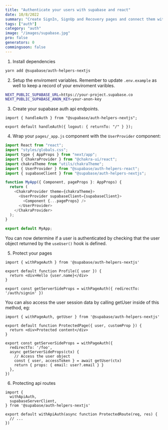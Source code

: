 ```yaml
---
title: "Authenticate your users with supabase and react"
date: 10/8/2022
summary: "Create SignIn, SignUp and Recovery pages and connect them with supabase to authenticate your users."
tags: ["auth"]
category: "auth"
image: "/images/supabase.jpg"
pro: false
generators: 0
commingsoon: false
---
```


1. Install dependencies

```bash
yarn add @supabase/auth-helpers-nextjs
```

2. Setup the enviroment variables. Remember to update `.env.example` as well to keep a record of your enviroment varibles.

```bash
NEXT_PUBLIC_SUPABASE_URL=https://your-project.supabase.co
NEXT_PUBLIC_SUPABASE_ANON_KEY=your-anon-key
```

3. Create your supabase auth api endpoints.

```tsx:pages/api/auth/[...supabase].tsx
import { handleAuth } from "@supabase/auth-helpers-nextjs";

export default handleAuth({ logout: { returnTo: "/" } });
```

4. Wrap your `pages/_app.js` component with the `UserProvider` component:

```tsx:pages/_app.js {6,12,14}
import React from "react";
import "styles/globals.css";
import type { AppProps } from "next/app";
import { ChakraProvider } from "@chakra-ui/react";
import chakraTheme from "utils/chakraTheme";
import { UserProvider } from "@supabase/auth-helpers-react";
import { supabaseClient } from "@supabase/auth-helpers-nextjs";

function MyApp({ Component, pageProps }: AppProps) {
  return (
    <ChakraProvider theme={chakraTheme}>
      <UserProvider supabaseClient={supabaseClient}>
        <Component {...pageProps} />
      </UserProvider>
    </ChakraProvider>
  );
}

export default MyApp;
```

You can now determine if a user is authenticated by checking that the user object returned by the `useUser()` hook is defined.


5. Protect your pages

```tsx
import { withPageAuth } from '@supabase/auth-helpers-nextjs'

export default function Profile({ user }) {
  return <div>Hello {user.name}</div>
}

export const getServerSideProps = withPageAuth({ redirectTo: '/auth/signin' })
```

You can also access the user session data by calling getUser inside of this method, eg:

```tsx
import { withPageAuth, getUser } from '@supabase/auth-helpers-nextjs'

export default function ProtectedPage({ user, customProp }) {
  return <div>Protected content</div>
}

export const getServerSideProps = withPageAuth({
  redirectTo: '/foo',
  async getServerSideProps(ctx) {
    // Access the user object
    const { user, accessToken } = await getUser(ctx)
    return { props: { email: user?.email } }
  },
})
```

6. Protecting api routes

```tsx
import {
  withApiAuth,
  supabaseServerClient,
} from '@supabase/auth-helpers-nextjs'

export default withApiAuth(async function ProtectedRoute(req, res) {
  // ...
})
```
